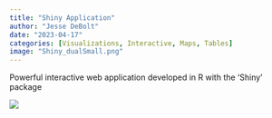 ```yaml
---
title: "Shiny Application"
author: "Jesse DeBolt"
date: "2023-04-17"
categories: [Visualizations, Interactive, Maps, Tables]
image: "Shiny_dualSmall.png"
---
```

Powerful interactive web application developed in R with the 'Shiny' package

[![](Shiny_dualSmall.png)](https://jessedebolt.shinyapps.io/ShinyCollegeApp/)